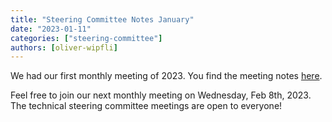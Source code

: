 ```yaml
---
title: "Steering Committee Notes January"
date: "2023-01-11"
categories: ["steering-committee"]
authors: [oliver-wipfli]
---
```


We had our first monthly meeting of 2023. You find the meeting notes <a href="https://github.com/maplibre/maplibre/discussions/187">here</a>.

Feel free to join our next monthly meeting on Wednesday, Feb 8th, 2023. The technical steering committee meetings are open to everyone!
